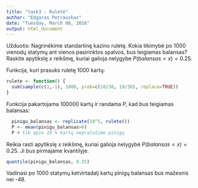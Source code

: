 ---
title: "task3 - Ruletė"
author: "Edgaras Petrauskas"
date: "Tuesday, March 08, 2016"
output: html_document
---

Užduotis: Nagrinėkime standartinę kazino ruletę. Kokia tikimybė po $1000$ vienodų statymų ant vienos pasirinktos spalvos, bus teigiamas balansas? Raskite apytikslę $x$ reikšmę, kuriai galioja nelygybe $P(balansas<x) = 0.25$.

Funkcija, kuri prasuks ruletę 1000 kartų:
```{r}
rulete <- function() {
  sum(sample(c(1,-1), 1000, prob=c(18/38, 19/38), replace=TRUE))
}
```

Funkcija pakartojama 100000 kartų ir randama P, kad bus teigiamas balansas:
```{r}
  pinigu_balansas <- replicate(10^5, rulete())
  P <- mean(pinigu_balansas>0)
  P # tik apie 19 % kartų nepralošime pinigų
```

Reikia rasti apytikslę $x$ reikšmę, kuriai galioja nelygybė $P(balansas<x) = 0.25$.
Ji bus pirmajame kvantilyje.
```{r}
quantile(pinigu_balansas, 0.25)
```

Vadinasi po 1000 statymų ketvirtadalį kartų pinigų balansas bus mažesnis nei -48.